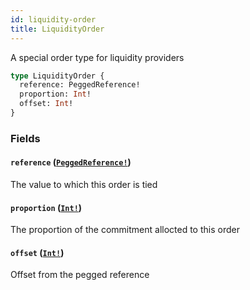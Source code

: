 ```yaml
---
id: liquidity-order
title: LiquidityOrder
---
```


A special order type for liquidity providers

```graphql
type LiquidityOrder {
  reference: PeggedReference!
  proportion: Int!
  offset: Int!
}
```

### Fields

#### `reference` ([`PeggedReference!`](/docs/graphql/enums/pegged-reference))

The value to which this order is tied

#### `proportion` ([`Int!`](/docs/graphql/scalars/int))

The proportion of the commitment allocted to this order

#### `offset` ([`Int!`](/docs/graphql/scalars/int))

Offset from the pegged reference
